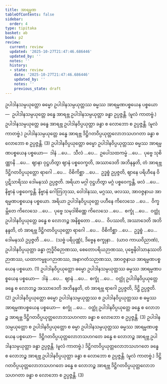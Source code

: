 ```yaml
---
title: အာရမ္မဏ
tableOfContents: false
sidebar:
  order: 4
type: tipitaka
basket: ab
book: p2
review:
  current: review
  updated: '2025-10-27T21:47:46.686446'
  updated_by: ''
  notes: ''
  history:
  - state: review
    date: '2025-10-27T21:47:46.686446'
    updated_by: ''
    notes: ''
    previous_state: draft
---
```



<ReviewStatus review={frontmatter.review} showDetails={true} />

<HypothesisAnnotation frontmatter={frontmatter} />

<DynamicBreadcrumb />

<Division number="66" book="p2" e="ch" v="38" p="358">

<Paragraph number="3698" book="p2">
ဥပါဒါနသမ္ပယုတ္တော ဓမ္မော ဥပါဒါနသမ္ပယုတ္တဿ ဓမ္မဿ အာရမ္မဏပစ္စယေန ပစ္စယော—  ဥပါဒါနသမ္ပယုတ္တေ ခန္ဓေ အာရဗ္ဘ ဥပါဒါနသမ္ပယုတ္တာ ခန္ဓာ ဥပ္ပဇ္ဇန္တိ. (မူလံ ကာတဗ္ဗံ.) ဥပါဒါနသမ္ပယုတ္တေ ခန္ဓေ အာရဗ္ဘ ဥပါဒါနဝိပ္ပယုတ္တာ ခန္ဓာ စ လောဘော စ ဥပ္ပဇ္ဇန္တိ. (မူလံ ကာတဗ္ဗံ.) ဥပါဒါနသမ္ပယုတ္တေ ခန္ဓေ အာရဗ္ဘ ဒိဋ္ဌိဂတဝိပ္ပယုတ္တလောဘသဟဂတာ ခန္ဓာ စ လောဘော စ ဥပ္ပဇ္ဇန္တိ. (3)
</Paragraph>

</Division>
<Division number="67" book="p2" e="ch" v="38" p="359">

<Paragraph number="3699" book="p2">
ဥပါဒါနဝိပ္ပယုတ္တော ဓမ္မော ဥပါဒါနဝိပ္ပယုတ္တဿ ဓမ္မဿ အာရမ္မဏပစ္စယေန ပစ္စယော—  ဒါနံ …ပေ…  သီလံ …ပေ…  ဥပေါသထကမ္မံ …ပေ…  ပုဗ္ဗေ သုစိဏ္ဏာနိ …ပေ…  ဈာနာ ဝုဋ္ဌဟိတွာ ဈာနံ ပစ္စဝေက္ခတိ, အဿာဒေတိ အဘိနန္ဒတိ, တံ အာရဗ္ဘ ဒိဋ္ဌိဂတဝိပ္ပယုတ္တော ရာဂေါ …ပေ…  ဝိစိကိစ္ဆာ …ပေ…  ဥဒ္ဓစ္စံ ဥပ္ပဇ္ဇတိ, ဈာနေ ပရိဟီနေ ဝိပ္ပဋိသာရိဿ ဒေါမနဿံ ဥပ္ပဇ္ဇတိ. အရိယာ မဂ္ဂါ ဝုဋ္ဌဟိတွာ မဂ္ဂံ ပစ္စဝေက္ခန္တိ, ဖလံ …ပေ…  နိဗ္ဗာနံ ပစ္စဝေက္ခန္တိ. နိဗ္ဗာနံ ဂေါတြဘုဿ, ဝေါဒါနဿ, မဂ္ဂဿ, ဖလဿ, အာဝဇ္ဇနာယ အာရမ္မဏပစ္စယေန ပစ္စယော. အရိယာ ဥပါဒါနဝိပ္ပယုတ္တေ ပဟီနေ ကိလေသေ …ပေ…  ဝိက္ခမ္ဘိတေ ကိလေသေ …ပေ…  ပုဗ္ဗေ သမုဒါစိဏ္ဏေ ကိလေသေ …ပေ…  စက္ခုံ …ပေ…  ဝတ္ထုံ ဥပါဒါနဝိပ္ပယုတ္တေ ခန္ဓေ စ လောဘဉ္စ အနိစ္စတော …ပေ…  ဝိပဿတိ, အဿာဒေတိ အဘိနန္ဒတိ, တံ အာရဗ္ဘ ဒိဋ္ဌိဂတဝိပ္ပယုတ္တော ရာဂေါ …ပေ…  ဝိစိကိစ္ဆာ …ပေ…  ဥဒ္ဓစ္စံ …ပေ…  ဒေါမနဿံ ဥပ္ပဇ္ဇတိ …ပေ…  (သဗ္ဗံ ပရိပုဏ္ဏံ), ဒိဗ္ဗေန စက္ခုနာ…  (ယာဝ ကာယဝိညာဏံ), ဥပါဒါနဝိပ္ပယုတ္တာ ခန္ဓာ ဣဒ္ဓိဝိဓဉာဏဿ, စေတောပရိယဉာဏဿ, ပုဗ္ဗေနိဝါသာနုဿတိဉာဏဿ, ယထာကမ္မူပဂဉာဏဿ, အနာဂတံသဉာဏဿ, အာဝဇ္ဇနာယ အာရမ္မဏပစ္စယေန ပစ္စယော. (1)
</Paragraph>

<Paragraph number="3700" book="p2">
ဥပါဒါနဝိပ္ပယုတ္တော ဓမ္မော ဥပါဒါနသမ္ပယုတ္တဿ ဓမ္မဿ အာရမ္မဏပစ္စယေန ပစ္စယော—  ဒါနံ …ပေ…  ဈာနံ …ပေ…  စက္ခုံ …ပေ…  ဝတ္ထုံ ဥပါဒါနဝိပ္ပယုတ္တေ ခန္ဓေ စ လောဘဉ္စ အဿာဒေတိ အဘိနန္ဒတိ, တံ အာရဗ္ဘ ရာဂေါ ဥပ္ပဇ္ဇတိ, ဒိဋ္ဌိ ဥပ္ပဇ္ဇတိ. (2)
</Paragraph>

<Paragraph number="3701" book="p2">
ဥပါဒါနဝိပ္ပယုတ္တော ဓမ္မော ဥပါဒါနသမ္ပယုတ္တဿ စ ဥပါဒါနဝိပ္ပယုတ္တဿ စ ဓမ္မဿ အာရမ္မဏပစ္စယေန ပစ္စယော—  စက္ခုံ …ပေ…  ဝတ္ထုံ ဥပါဒါနဝိပ္ပယုတ္တေ ခန္ဓေ စ လောဘဉ္စ အာရဗ္ဘ ဒိဋ္ဌိဂတဝိပ္ပယုတ္တလောဘသဟဂတာ ခန္ဓာ စ လောဘော စ ဥပ္ပဇ္ဇန္တိ. (3)
</Paragraph>

</Division>
<Division number="68" book="p2" e="ch" v="38" p="359">

<Paragraph number="3702" book="p2">
ဥပါဒါနသမ္ပယုတ္တော စ ဥပါဒါနဝိပ္ပယုတ္တော စ ဓမ္မာ ဥပါဒါနသမ္ပယုတ္တဿ ဓမ္မဿ အာရမ္မဏပစ္စယေန ပစ္စယော—  ဒိဋ္ဌိဂတဝိပ္ပယုတ္တလောဘသဟဂတေ ခန္ဓေ စ လောဘဉ္စ အာရဗ္ဘ ဥပါဒါနသမ္ပယုတ္တာ ခန္ဓာ ဥပ္ပဇ္ဇန္တိ. (မူလံ ကာတဗ္ဗံ.) ဒိဋ္ဌိဂတဝိပ္ပယုတ္တလောဘသဟဂတေ ခန္ဓေ စ လောဘဉ္စ အာရဗ္ဘ ဥပါဒါနဝိပ္ပယုတ္တာ ခန္ဓာ စ လောဘော စ ဥပ္ပဇ္ဇန္တိ. (မူလံ ကာတဗ္ဗံ.) ဒိဋ္ဌိဂတဝိပ္ပယုတ္တလောဘသဟဂတေ ခန္ဓေ စ လောဘဉ္စ အာရဗ္ဘ ဒိဋ္ဌိဂတဝိပ္ပယုတ္တလောဘသဟဂတာ ခန္ဓာ စ လောဘော စ ဥပ္ပဇ္ဇန္တိ. (3)
</Paragraph>
</Division>